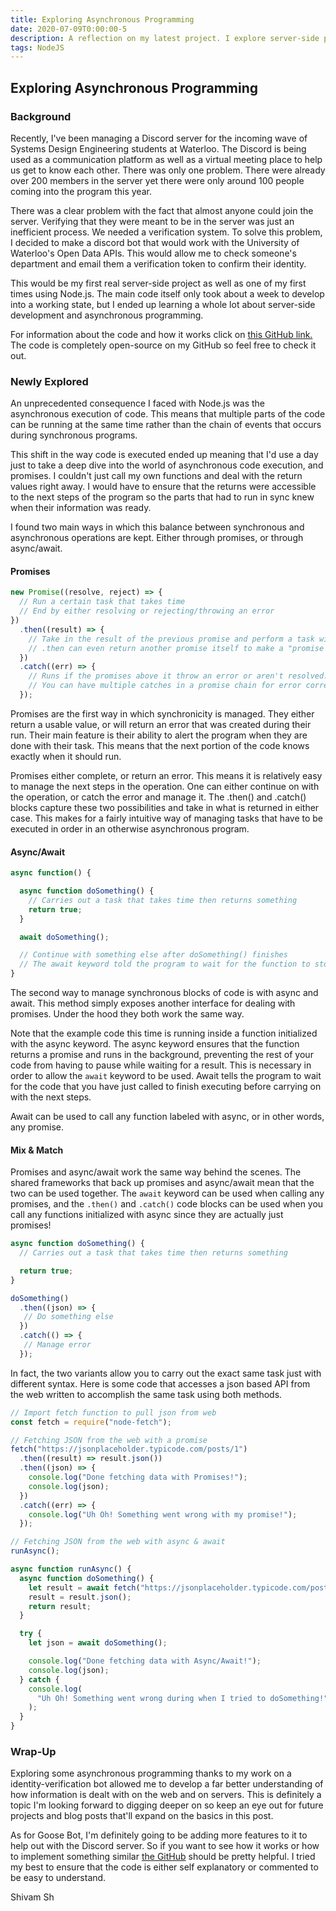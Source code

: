 ```yaml
---
title: Exploring Asynchronous Programming
date: 2020-07-09T0:00:00-5
description: A reflection on my latest project. I explore server-side programming through Node.js thanks to a brief introduction while working on a bot.
tags: NodeJS
---
```


## Exploring Asynchronous Programming
### Background

Recently, I've been managing a Discord server for the incoming wave of Systems Design Engineering students at Waterloo. The Discord is being used as a communication platform as well as a virtual meeting place to help us get to know each other.
There was only one problem. There were already over 200 members in the server yet there were only around 100 people coming into the program this year.

There was a clear problem with the fact that almost anyone could join the server. Verifying that they were meant to be in the server was just an inefficient process.
We needed a verification system. To solve this problem, I decided to make a discord bot that would work with the University of Waterloo's Open Data APIs. This would allow me to check someone's department and email them a verification token to confirm their identity.

This would be my first real server-side project as well as one of my first times using Node.js. The main code itself only took about a week to develop into a working state, but I ended up learning a whole lot about server-side development and asynchronous programming.

For information about the code and how it works click on [this GitHub link.](https://github.com/shivam-sh/goose-bot) The code is completely open-source on my GitHub so feel free to check it out.

### Newly Explored

An unprecedented consequence I faced with Node.js was the asynchronous execution of code. This means that multiple parts of the code can be running at the same time rather than the chain of events that occurs during synchronous programs.

This shift in the way code is executed ended up meaning that I'd use a day just to take a deep dive into the world of asynchronous code execution, and promises. I couldn't just call my own functions and deal with the return values right away. I would have to ensure that the returns were accessible to the next steps of the program so the parts that had to run in sync knew when their information was ready.

I found two main ways in which this balance between synchronous and asynchronous operations are kept. Either through promises, or through async/await.

#### Promises
``` javascript
new Promise((resolve, reject) => {
  // Run a certain task that takes time 
  // End by either resolving or rejecting/throwing an error
})
  .then((result) => {
    // Take in the result of the previous promise and perform a task with it 
    // .then can even return another promise itself to make a "promise chain"
  })
  .catch((err) => {
    // Runs if the promises above it throw an error or aren't resolved. 
    // You can have multiple catches in a promise chain for error correction
  });
```
Promises are the first way in which synchronicity is managed. They either return a usable value, or will return an error that was created during their run. Their main feature is their ability to alert the program when they are done with their task. This means that the next portion of the code knows exactly when it should run.

Promises either complete, or return an error. This means it is relatively easy to manage the next steps in the operation. One can either continue on with the operation, or catch the error and manage it. The .then() and .catch() blocks capture these two possibilities and take in what is returned in either case. This makes for a fairly intuitive way of managing tasks that have to be executed in order in an otherwise asynchronous program.


#### Async/Await
``` javascript
async function() {

  async function doSomething() {
    // Carries out a task that takes time then returns something
    return true;
  }

  await doSomething();

  // Continue with something else after doSomething() finishes
  // The await keyword told the program to wait for the function to stop
}
```

The second way to manage synchronous blocks of code is with async and await. This method simply exposes another interface for dealing with promises. Under the hood they both work the same way. 

Note that the example code this time is running inside a function initialized with the async keyword. The async keyword ensures that the function returns a promise and runs in the background, preventing the rest of your code from having to pause while waiting for a result.
This is necessary in order to allow the `await` keyword to be used. Await tells the program to wait for the code that you have just called to finish executing before carrying on with the next steps.

Await can be used to call any function labeled with async, or in other words, any promise.

#### Mix & Match
Promises and async/await work the same way behind the scenes. The shared frameworks that back up promises and async/await mean that the two can be used together. The `await` keyword can be used when calling any promises, and the `.then()` and `.catch()` code blocks can be used when you call any functions initialized with async since they are actually just promises!

``` javascript
async function doSomething() {
  // Carries out a task that takes time then returns something

  return true;
}

doSomething()
  .then((json) => {
   // Do something else
  })
  .catch(() => {
   // Manage error
  });

```

In fact, the two variants allow you to carry out the exact same task just with different syntax. Here is some code that accesses a json based API from the web written to accomplish the same task using both methods.

``` javascript
// Import fetch function to pull json from web
const fetch = require("node-fetch");

// Fetching JSON from the web with a promise
fetch("https://jsonplaceholder.typicode.com/posts/1")
  .then((result) => result.json())
  .then((json) => {
    console.log("Done fetching data with Promises!");
    console.log(json);
  })
  .catch((err) => {
    console.log("Uh Oh! Something went wrong with my promise!");
  });

// Fetching JSON from the web with async & await
runAsync();

async function runAsync() {
  async function doSomething() {
    let result = await fetch("https://jsonplaceholder.typicode.com/posts/1");
    result = result.json();
    return result;
  }

  try {
    let json = await doSomething();

    console.log("Done fetching data with Async/Await!");
    console.log(json);
  } catch {
    console.log(
      "Uh Oh! Something went wrong during when I tried to doSomething!"
    );
  }
}
```

### Wrap-Up

Exploring some asynchronous programming thanks to my work on a identity-verification bot allowed me to develop a far better understanding of how information is dealt with on the web and on servers.
This is definitely a topic I'm looking forward to digging deeper on so keep an eye out for future projects and blog posts that'll expand on the basics in this post.

As for Goose Bot, I'm definitely going to be adding more features to it to help out with the Discord server. So if you want to see how it works or how to implement something similar [the GitHub](https://github.com/shivam-sh/goose-bot) should be pretty helpful. I tried my best to ensure that the code is either self explanatory or commented to be easy to understand.

Shivam Sh
